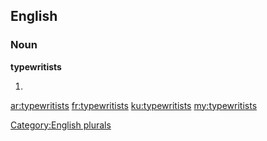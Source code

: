 ==English==

===Noun===
'''typewritists'''

# {{plural of|typewritist}}

[[Category:English plurals]]

[[ar:typewritists]]
[[fr:typewritists]]
[[ku:typewritists]]
[[my:typewritists]]